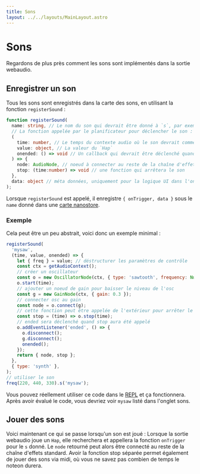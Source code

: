 ```yaml
---
title: Sons
layout: ../../layouts/MainLayout.astro
---
```



# Sons

Regardons de plus près comment les sons sont implémentés dans la sortie webaudio.

## Enregistrer un son

Tous les sons sont enregistrés dans la carte des sons, en utilisant la fonction `registerSound` :

```ts
function registerSound(
  name: string, // Le nom du son qui devrait être donné à `s`, par exemple `mysaw`
  // La fonction appelée par le planificateur pour déclencher le son :
  (
    time: number, // Le temps du contexte audio où le son devrait commencer
    value: object, // La valeur du `Hap`
    onended: () => void // Un callback qui devrait être déclenché quand le son est terminé
  ) => {
    node: AudioNode, // noeud à connecter au reste de la chaîne d'effets
    stop: (time:number) => void // une fonction qui arrêtera le son
  },
  data: object // méta données, uniquement pour la logique UI dans l'onglet sons
);
```

Lorsque `registerSound` est appelé, il enregistre `{ onTrigger, data }` sous le `name` donné dans une [carte nanostore](https://github.com/nanostores/nanostores#maps).

### Exemple

Cela peut être un peu abstrait, voici donc un exemple minimal :

```js
registerSound(
  'mysaw',
  (time, value, onended) => {
    let { freq } = value; // déstructurer les paramètres de contrôle
    const ctx = getAudioContext();
    // créer un oscillateur
    const o = new OscillatorNode(ctx, { type: 'sawtooth', frequency: Number(freq) });
    o.start(time);
    // ajouter un noeud de gain pour baisser le niveau de l'osc
    const g = new GainNode(ctx, { gain: 0.3 });
    // connecter osc au gain
    const node = o.connect(g);
    // cette fonction peut être appelée de l'extérieur pour arrêter le son
    const stop = (time) => o.stop(time);
    // ended sera déclenché quand stop aura été appelé
    o.addEventListener('ended', () => {
      o.disconnect();
      g.disconnect();
      onended();
    });
    return { node, stop };
  },
  { type: 'synth' },
);
// utiliser le son
freq(220, 440, 330).s('mysaw');
```

Vous pouvez réellement utiliser ce code dans le [REPL](https://strudel.cc/) et ça fonctionnera.
Après avoir évalué le code, vous devriez voir `mysaw` listé dans l'onglet sons.

## Jouer des sons

Voici maintenant ce qui se passe lorsqu'un son est joué :
Lorsque la sortie webaudio joue un `Hap`, elle recherchera et appellera la fonction `onTrigger` pour le `s` donné.
Le `node` retourné peut alors être connecté au reste de la chaîne d'effets standard.
Avoir la fonction stop séparée permet également de jouer des sons via midi, où vous ne savez pas combien de temps le noteon durera.
